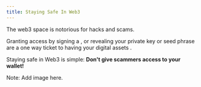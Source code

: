 ```yaml
---
title: Staying Safe In Web3
---
```


The web3 space is notorious for hacks and scams.

Granting access by signing a <Nutshell children="malicious contract" />, or revealing your private key or seed phrase are a one way ticket to having your digital assets <Nutshell children="drained" glossaryEntry="content/glossary/drained.mdx" />.

Staying safe in Web3 is simple: **Don't give scammers access to your wallet!**

Note: Add image here.
